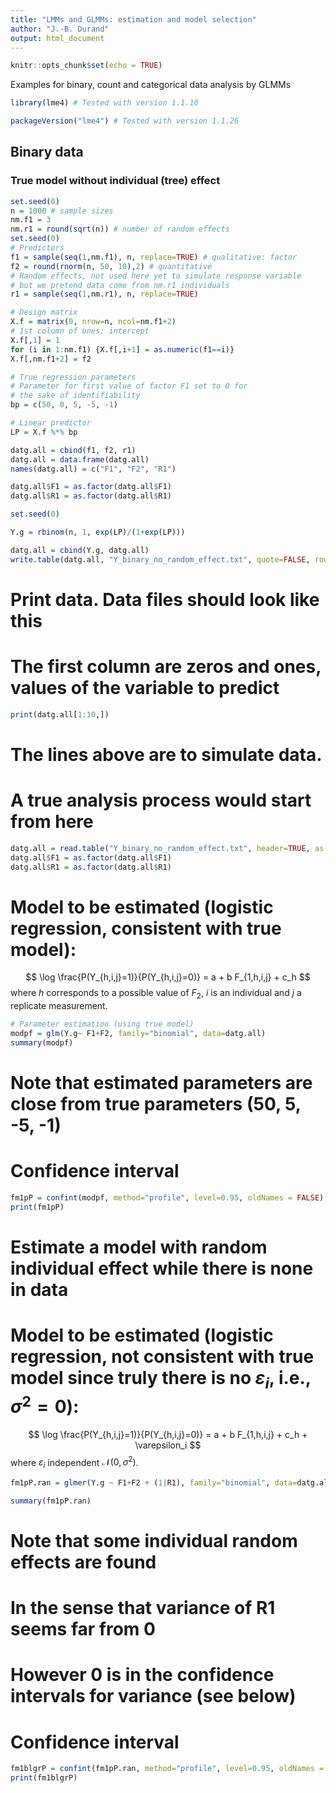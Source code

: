 ```yaml
---
title: "LMMs and GLMMs: estimation and model selection"
author: "J.-B. Durand"
output: html_document
---
```


```r
knitr::opts_chunk$set(echo = TRUE)
```

Examples for binary, count and categorical data analysis by GLMMs

```r
library(lme4) # Tested with version 1.1.10
```

```r
packageVersion("lme4") # Tested with version 1.1.26
```

## Binary data

### True model without individual (tree) effect
```r
set.seed(0)
n = 1000 # sample sizes
nm.f1 = 3
nm.r1 = round(sqrt(n)) # number of random effects
set.seed(0)
# Predictors
f1 = sample(seq(1,nm.f1), n, replace=TRUE) # qualitative: factor
f2 = round(rnorm(n, 50, 10),2) # quantitative
# Random effects, not used here yet to simulate response variable
# but we pretend data come from nm.r1 individuals
r1 = sample(seq(1,nm.r1), n, replace=TRUE)

# Design matrix
X.f = matrix(0, nrow=n, ncol=nm.f1+2)
# 1st column of ones: intercept
X.f[,1] = 1
for (i in 1:nm.f1) {X.f[,i+1] = as.numeric(f1==i)}
X.f[,nm.f1+2] = f2

# True regression parameters
# Parameter for first value of factor F1 set to 0 for
# the sake of identifiability
bp = c(50, 0, 5, -5, -1)

# Linear predictor
LP = X.f %*% bp

datg.all = cbind(f1, f2, r1)
datg.all = data.frame(datg.all)
names(datg.all) = c("F1", "F2", "R1")

datg.all$F1 = as.factor(datg.all$F1)
datg.all$R1 = as.factor(datg.all$R1)

set.seed(0)

Y.g = rbinom(n, 1, exp(LP)/(1+exp(LP)))

datg.all = cbind(Y.g, datg.all)
write.table(datg.all, "Y_binary_no_random_effect.txt", quote=FALSE, row.names=FALSE)
```

# Print data. Data files should look like this
# The first column are zeros and ones, values of the variable to predict
```r
print(datg.all[1:10,])
```
# The lines above are to simulate data.
# A true analysis process would start from here

```r
datg.all = read.table("Y_binary_no_random_effect.txt", header=TRUE, as.is=TRUE)
datg.all$F1 = as.factor(datg.all$F1)
datg.all$R1 = as.factor(datg.all$R1)
```

# Model to be estimated (logistic regression, consistent with true model):
$$
\log \frac{P(Y_{h,i,j}=1)}{P(Y_{h,i,j}=0)} = a + b F_{1,h,i,j} + c_h
$$
where $h$ corresponds to a possible value of $F_2$, $i$ is an individual and $j$ a replicate measurement.

```r
# Parameter estimation (using true model)
modpf = glm(Y.g~ F1+F2, family="binomial", data=datg.all)
summary(modpf)
```
# Note that estimated parameters are close from true parameters (50, 5, -5, -1)

# Confidence interval
```r
fm1pP = confint(modpf, method="profile", level=0.95, oldNames = FALSE)
print(fm1pP)
```

# Estimate a model with random individual effect while there is none in data

# Model to be estimated (logistic regression, not consistent with true model since truly there is no $\varepsilon_i$, i.e., $\sigma^2=0$):
$$
\log \frac{P(Y_{h,i,j}=1)}{P(Y_{h,i,j}=0)} = a + b F_{1,h,i,j} + c_h + \varepsilon_i
$$
where $\varepsilon_i$ independent ${\mathcal N}(0,\sigma^2)$.

```r
fm1pP.ran = glmer(Y.g ~ F1+F2 + (1|R1), family="binomial", data=datg.all)

summary(fm1pP.ran)
```
# Note that some individual random effects are found 
# In the sense that variance of R1 seems far from 0
# However 0 is in the confidence intervals for variance (see below)

# Confidence interval
```r
fm1blgrP = confint(fm1pP.ran, method="profile", level=0.95, oldNames = FALSE)
print(fm1blgrP)
```
